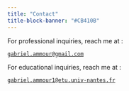 ```yaml
---
title: "Contact"
title-block-banner: "#CB410B"
---
```


For professional inquiries, reach me at :

[`gabriel.ammour@gmail.com`](gabriel.ammour@gmail.com)

For educational inquiries, reach me at :

[`gabriel.ammour1@etu.univ-nantes.fr`](gabriel.ammour1@etu.univ-nantes.fr)
